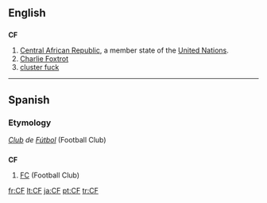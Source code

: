 ==English==

==={{abbreviation}}===
'''CF'''

# [[Central African Republic]], a member state of the [[United Nations]].
# [[Charlie Foxtrot]]
# [[cluster fuck]]

----

==Spanish==

===Etymology===
''[[club|Club]] de [[fútbol|Fútbol]]'' (Football Club)

==={{abbreviation|Spanish}}===
'''CF'''

# [[FC]] (Football Club)

[[fr:CF]]
[[lt:CF]]
[[ja:CF]]
[[pt:CF]]
[[tr:CF]]